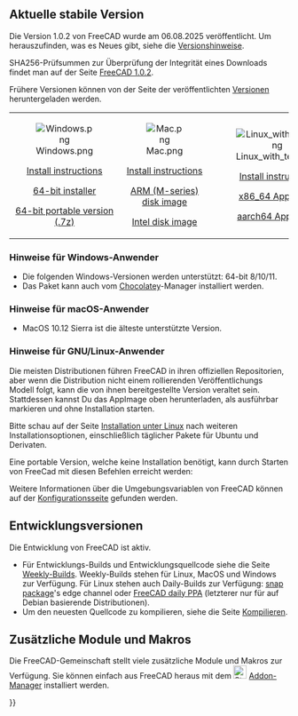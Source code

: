 <languages/>
{{TOCright}}

<span id="Current_stable_version"></span>
== Aktuelle stabile Version ==

Die Version 1.0.2 von FreeCAD wurde am 06.08.2025 veröffentlicht. Um herauszufinden, was es Neues gibt, siehe die [[Release_notes_1.0/de|Versionshinweise]].

SHA256-Prüfsummen zur Überprüfung der Integrität eines Downloads findet man auf der Seite [https://github.com/FreeCAD/FreeCAD/releases/tag/1.0.2 FreeCAD 1.0.2].

Frühere Versionen können von der Seite der veröffentlichten [https://github.com/FreeCAD/FreeCAD/releases/ Versionen] heruntergeladen werden.
<!--Do not remove this tag. It would add even more places where version info has to be kept up to date-->
{| cellpadding="20" style="font-size:120%"

| align=center | [[Image:Windows.png]]

[[Installing_on_Windows|Install instructions]]

[https://github.com/FreeCAD/FreeCAD/releases/download/1.0.2/FreeCAD_1.0.2-conda-Windows-x86_64-installer-1.exe 64-bit installer]

[https://github.com/FreeCAD/FreeCAD/releases/download/1.0.2/FreeCAD_1.0.2-conda-Windows-x86_64-py311.7z 64-bit portable version (.7z)]

| align=center | [[Image:Mac.png]]

[[Installing_on_Mac|Install instructions]]

[https://github.com/FreeCAD/FreeCAD/releases/download/1.0.2/FreeCAD_1.0.2-conda-macOS-arm64-py311.dmg ARM (M-series) disk image]

[https://github.com/FreeCAD/FreeCAD/releases/download/1.0.2/FreeCAD_1.0.2-conda-macOS-x86_64-py311.dmg Intel disk image]

| align=center | [[Image:Linux_with_text.png]]

[[Installing_on_Linux|Install instructions]]

[https://github.com/FreeCAD/FreeCAD/releases/download/1.0.2/FreeCAD_1.0.2-conda-Linux-x86_64-py311.AppImage x86_64 AppImage]

[https://github.com/FreeCAD/FreeCAD/releases/download/1.0.2/FreeCAD_1.0.2-conda-Linux-aarch64-py311.AppImage aarch64 AppImage]

|}

<span id="Notes_for_Windows_users"></span>
===Hinweise für Windows-Anwender===

* Die folgenden Windows-Versionen werden unterstützt: 64-bit 8/10/11.
* Das Paket kann auch vom [https://chocolatey.org/packages/freecad Chocolatey]-Manager installiert werden.

<span id="Notes_for_macOS_users"></span>
===Hinweise für macOS-Anwender===

* MacOS 10.12 Sierra ist die älteste unterstützte Version.

<span id="Notes_for_GNU/Linux_users"></span>
===Hinweise für GNU/Linux-Anwender===

Die meisten Distributionen führen FreeCAD in ihren offiziellen Repositorien, aber wenn die Distribution nicht einem rollierenden Veröffentlichungs Modell folgt, kann die von ihnen bereitgestellte Version veraltet sein. Stattdessen kannst Du das AppImage oben herunterladen, als ausführbar markieren und ohne Installation starten.

Bitte schau auf der Seite [[Installing_on_Linux/de|Installation unter Linux]] nach weiteren Installationsoptionen, einschließlich täglicher Pakete für Ubuntu und Derivaten.

Eine portable Version, welche keine Installation benötigt, kann durch Starten von FreeCad mit diesen Befehlen erreicht werden:

{{Code|lang=text|code=
cd path/to/directory_containing_AppImage/
chmod +x ./name_of_AppImage_file.AppImage
HOME="$PWD/Settings" FREECAD_USER_HOME="$PWD/Settings" ./name_of_AppImage_file.AppImage
}}

Weitere Informationen über die Umgebungsvariablen von FreeCAD können auf der [[Start_up_and_Configuration/de#Environment_variables|Konfigurationsseite]] gefunden werden.

<span id="Development_versions"></span>
==Entwicklungsversionen==

<div class="mw-translate-fuzzy">
Die Entwicklung von FreeCAD ist aktiv.
* Für Entwicklungs-Builds und Entwicklungsquellcode siehe die Seite [https://github.com/FreeCAD/FreeCAD-Bundle/releases/tag/weekly-builds Weekly-Builds]. Weekly-Builds stehen für Linux, MacOS und Windows zur Verfügung. Für Linux stehen auch Daily-Builds zur Verfügung: [[Ubuntu_Snap|snap package]]'s edge channel oder [https://launchpad.net/~freecad-maintainers/+archive/ubuntu/freecad-daily FreeCAD daily PPA] (letzterer nur für auf Debian basierende Distributionen).
* Um den neuesten Quellcode zu kompilieren, siehe die Seite [[Compiling/de|Kompilieren]].
</div>

<span id="Additional_modules_and_macros"></span>
== Zusätzliche  Module und Makros ==

Die FreeCAD-Gemeinschaft stellt viele zusätzliche Module und Makros zur Verfügung. Sie können einfach aus FreeCAD heraus mit dem [[Image:Std_AddonMgr.svg|24px]] [[Std_AddonMgr|Addon-Manager]] installiert werden.


{{Userdocnavi{{#translation:}}}}
